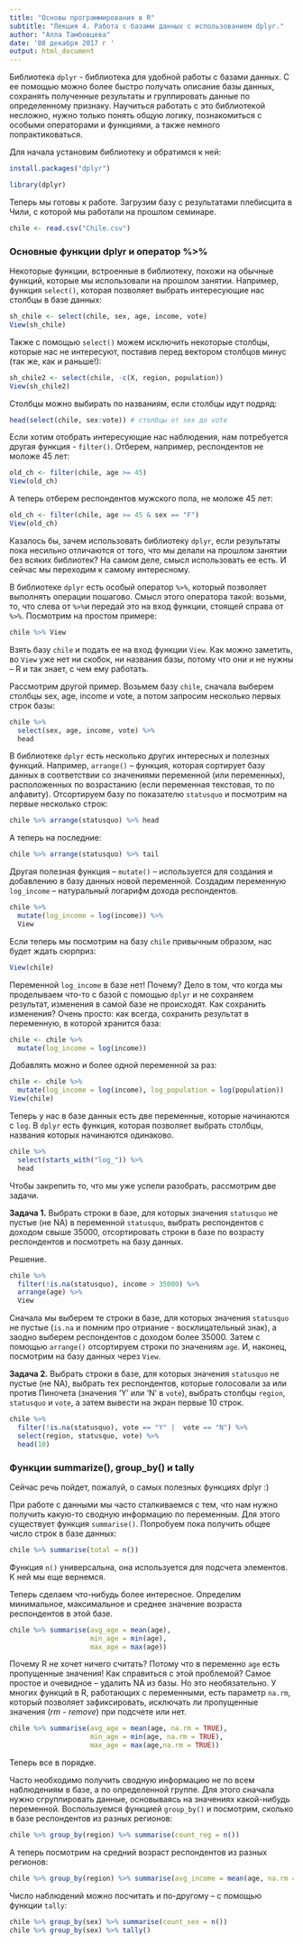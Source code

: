 ```yaml
---
title: "Основы программирования в R"
subtitle: "Лекция 4. Работа с базами данных с использованием dplyr."
author: "Алла Тамбовцева"
date: '08 декабря 2017 г '
output: html_document
---
```


Библиотека `dplyr` - библиотека для удобной работы с базами данных. С ее помощью можно более быстро получать описание базы данных, сохранять полученные результаты и группировать данные по определенному признаку. Научиться работать с это библиотекой несложно, нужно только понять общую логику, познакомиться с особыми операторами и функциями, а также немного попрактиковаться. 

Для начала установим библиотеку и обратимся к ней:

```r
install.packages("dplyr")
```
```r
library(dplyr)
```

Теперь мы готовы к работе. Загрузим базу с результатами плебисцита в Чили, с которой мы работали на прошлом семинаре.
```r
chile <- read.csv("Chile.csv") 
```

### Основные функции dplyr и оператор %>%

Некоторые функции, встроенные в библиотеку, похожи на обычные функций, которые мы использовали на прошлом занятии. Например, функция `select()`, которая позволяет выбрать интересующие нас столбцы в базе данных:
```r
sh_chile <- select(chile, sex, age, income, vote)
View(sh_chile) 
```
Также с помощью `select()` можем исключить некоторые столбцы, которые нас не интересуют, поставив перед вектором столбцов минус (так же, как и раньше!):
```r
sh_chile2 <- select(chile, -c(X, region, population))
View(sh_chile2)
```

Столбцы можно выбирать по названиям, если столбцы идут подряд:
```r
head(select(chile, sex:vote)) # столбцы от sex до vote
```

Если хотим отобрать интересующие нас наблюдения, нам потребуется другая функция - `filter()`. Отберем, например, респондентов не моложе 45 лет:

```r
old_ch <- filter(chile, age >= 45)
View(old_ch)
```
А теперь отберем респондентов мужского пола, не моложе 45 лет:
```r
old_ch <- filter(chile, age >= 45 & sex == "F")
View(old_ch)
```

Казалось бы, зачем использовать библиотеку `dplyr`, если результаты пока несильно отличаются от того, что мы делали на прошлом занятии без всяких библиотек? На самом деле, смысл использовать ее есть. И сейчас мы переходим к самому интересному.

В библиотеке `dplyr` есть особый оператор `%>%`, который позволяет выполнять операции пошагово. Смысл этого оператора такой: возьми, то, что слева от `%>%`и передай это на вход функции, стоящей справа от `%>%`. Посмотрим на простом примере:
```r
chile %>% View
```
Взять базу `chile` и подать ее на вход функции `View`. Как можно заметить, во `View` уже нет ни скобок, ни названия базы, потому что они и не нужны -- R и так знает, с чем ему работать.

Рассмотрим другой пример. Возьмем базу `chile`, сначала выберем столбцы sex, age, income и vote, а потом запросим несколько первых строк базы:
```r
chile %>% 
  select(sex, age, income, vote) %>% 
  head
```

В библиотеке `dplyr` есть несколько других интересных и полезных функций. Например, `arrange()` -- функция, которая сортирует базу данных в соответствии со значениями переменной (или переменных), расположенных по возрастанию (если переменная текстовая, то по алфавиту). Отсортируем базу по показателю `statusquo` и посмотрим на первые несколько строк:

```r
chile %>% arrange(statusquo) %>% head
```
А теперь на последние:
```r
chile %>% arrange(statusquo) %>% tail
```

Другая полезная функция -- `mutate()` -- используется для создания и добавлению в базу данных новой переменной. Создадим переменную `log_income` -- натуральный логарифм дохода респондентов.
```r
chile %>% 
  mutate(log_income = log(income)) %>%
  View
```

Если теперь мы посмотрим на базу `chile` привычным образом, нас будет ждать сюрприз:
```r
View(chile)
```
Переменной `log_income` в базе нет! Почему? Дело в том, что когда мы проделываем что-то с базой с помощью `dplyr` и не сохраняем результат, изменения в самой базе не происходят. Как сохранить изменения? Очень просто: как всегда, сохранить результат в переменную, в которой хранится база:
```r
chile <- chile %>% 
  mutate(log_income = log(income))
```

Добавлять можно и более одной переменной за раз:
```r
chile <- chile %>% 
  mutate(log_income = log(income), log_population = log(population))
View(chile)
```

Теперь у нас в базе данных есть две переменные, которые начинаются с `log`. В `dplyr` есть функция, которая позволяет выбрать столбцы, названия которых начинаются одинаково.
```r
chile %>% 
  select(starts_with("log_")) %>%
  head 
```

Чтобы закрепить то, что мы уже успели разобрать, рассмотрим две задачи. 

**Задача 1.** Выбрать строки в базе, для которых значения `statusquo` не пустые (не NA) в переменной `statusquo`, выбрать респондентов с доходом свыше 35000, отсортировать строки в базе по возрасту респондентов и посмотреть на базу данных.

Решение.

```r
chile %>% 
  filter(!is.na(statusquo), income > 35000) %>% 
  arrange(age) %>% 
  View
```

Сначала мы выберем те строки в базе, для которых значения `statusquo` не пустые (`is.na` и помним про отриание - восклицательный знак), а заодно выберем респондентов с доходом более 35000. Затем с помощью `arrange()` отсортируем строки по значениям `age`. И, наконец, посмотрим на базу данных через `View`.

**Задача 2.** Выбрать строки в базе, для которых значения `statusquo` не пустые (не NA), выбрать тех респондентов, которые голосовали за или против Пиночета (значения 'Y' или 'N' в `vote`), выбрать столбцы `region`, `statusquo` и `vote`, а затем вывести на экран первые 10 строк.

```r
chile %>% 
  filter(!is.na(statusquo), vote == "Y" |  vote == "N") %>% 
  select(region, statusquo, vote) %>%
  head(10)
```

### Функции summarize(), group_by() и tally

Сейчас речь пойдет, пожалуй, о самых полезных функциях dplyr :)

При работе с данными мы часто сталкиваемся с тем, что нам нужно получить какую-то сводную информацию по переменным. Для этого существует функция `summarise()`. Попробуем пока получить общее число строк в базе данных:
```r
chile %>% summarise(total = n())
```

Функция `n()` универсальна, она используется для подсчета элементов. К ней мы еще вернемся.

Теперь сделаем что-нибудь более интересное. Определим минимальное, максимальное и среднее значение возраста респондентов в этой базе. 

```r
chile %>% summarise(avg_age = mean(age), 
                    min_age = min(age), 
                    max_age = max(age))
```

Почему R не хочет ничего считать? Потому что в переменно `age` есть пропущенные значения! Как справиться с этой проблемой? Самое простое и очевидное -- удалить NA из базы. Но это необязательно. У многих функций в R, работающих с переменными, есть параметр `na.rm`, который позволяет зафиксировать, исключать ли пропущенные значения (*rm - remove*) при подсчете или нет.

```r
chile %>% summarise(avg_age = mean(age, na.rm = TRUE), 
                    min_age = min(age, na.rm = TRUE), 
                    max_age = max(age,na.rm = TRUE))
```

Теперь все в порядке.

Часто необходимо получить сводную информацию не по всем наблюдениям в базе, а по определенной группе. Для этого сначала нужно сгруппировать данные, основываясь на значениях какой-нибудь переменной. Воспользуемся функцией `group_by()` и посмотрим, сколько в базе респондентов из разных регионов: 

```r
chile %>% group_by(region) %>% summarise(count_reg = n())
```

А теперь посмотрим на средний возраст респондентов из разных регионов:

```r
chile %>% group_by(region) %>% summarise(avg_income = mean(age, na.rm = TRUE))
```

Число наблюдений можно посчитать и по-другому -- с помощью функции `tally`:
```r
chile %>% group_by(sex) %>% summarise(count_sex = n())
chile %>% group_by(sex) %>% tally()
```







